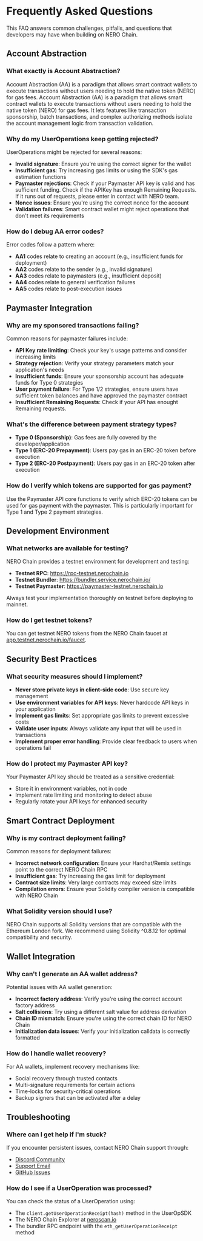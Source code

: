 
# Frequently Asked Questions

This FAQ answers common challenges, pitfalls, and questions that developers may have when building on NERO Chain.

## Account Abstraction

### What exactly is Account Abstraction?
Account Abstraction (AA) is a paradigm that allows smart contract wallets to execute transactions without users needing to hold the native token (NERO) for gas fees. Account Abstraction (AA) is a paradigm that allows smart contract wallets to execute transactions without users needing to hold the native token (NERO) for gas fees. It lets features like transaction sponsorship, batch transactions, and complex authorizing methods isolate the account management logic from transaction validation.

### Why do my UserOperations keep getting rejected?
UserOperations might be rejected for several reasons:
- **Invalid signature**: Ensure you're using the correct signer for the wallet
- **Insufficient gas**: Try increasing gas limits or using the SDK's gas estimation functions
- **Paymaster rejections**: Check if your Paymaster API key is valid and has sufficient funding. Check if the APIKey has enough Remaining Requests. If it runs out of requests, please enter in contact with NERO team.
- **Nonce issues**: Ensure you're using the correct nonce for the account
- **Validation failures**: Smart contract wallet might reject operations that don't meet its requirements

### How do I debug AA error codes?
Error codes follow a pattern where:
- **AA1** codes relate to creating an account (e.g., insufficient funds for deployment)
- **AA2** codes relate to the sender (e.g., invalid signature)
- **AA3** codes relate to paymasters (e.g., insufficient deposit)
- **AA4** codes relate to general verification failures
- **AA5** codes relate to post-execution issues

## Paymaster Integration

### Why are my sponsored transactions failing?
Common reasons for paymaster failures include:
- **API Key rate limiting**: Check your key's usage patterns and consider increasing limits
- **Strategy rejection**: Verify your strategy parameters match your application's needs
- **Insufficient funds**: Ensure your sponsorship account has adequate funds for Type 0 strategies
- **User payment failure**: For Type 1/2 strategies, ensure users have sufficient token balances and have approved the paymaster contract
- **Insufficient Remaining Requests**: Check if your API has enought Remaining requests. 

### What's the difference between payment strategy types?
- **Type 0 (Sponsorship)**: Gas fees are fully covered by the developer/application
- **Type 1 (ERC-20 Prepayment)**: Users pay gas in an ERC-20 token before execution
- **Type 2 (ERC-20 Postpayment)**: Users pay gas in an ERC-20 token after execution

### How do I verify which tokens are supported for gas payment?
Use the Paymaster API core functions to verify which ERC-20 tokens can be used for gas payment with the paymaster. This is particularly important for Type 1 and Type 2 payment strategies.

## Development Environment

### What networks are available for testing?
NERO Chain provides a testnet environment for development and testing:
- **Testnet RPC**: https://rpc-testnet.nerochain.io
- **Testnet Bundler**: https://bundler.service.nerochain.io/
- **Testnet Paymaster**: https://paymaster-testnet.nerochain.io

Always test your implementation thoroughly on testnet before deploying to mainnet.

### How do I get testnet tokens?
You can get testnet NERO tokens from the NERO Chain faucet at [app.testnet.nerochain.io/faucet](https://app.testnet.nerochain.io/faucet/).

## Security Best Practices

### What security measures should I implement?
- **Never store private keys in client-side code**: Use secure key management
- **Use environment variables for API keys**: Never hardcode API keys in your application
- **Implement gas limits**: Set appropriate gas limits to prevent excessive costs
- **Validate user inputs**: Always validate any input that will be used in transactions
- **Implement proper error handling**: Provide clear feedback to users when operations fail

### How do I protect my Paymaster API key?
Your Paymaster API key should be treated as a sensitive credential:
- Store it in environment variables, not in code
- Implement rate limiting and monitoring to detect abuse
- Regularly rotate your API keys for enhanced security

## Smart Contract Deployment

### Why is my contract deployment failing?
Common reasons for deployment failures:
- **Incorrect network configuration**: Ensure your Hardhat/Remix settings point to the correct NERO Chain RPC
- **Insufficient gas**: Try increasing the gas limit for deployment
- **Contract size limits**: Very large contracts may exceed size limits
- **Compilation errors**: Ensure your Solidity compiler version is compatible with NERO Chain

### What Solidity version should I use?
NERO Chain supports all Solidity versions that are compatible with the Ethereum London fork. We recommend using Solidity ^0.8.12 for optimal compatibility and security.

## Wallet Integration

### Why can't I generate an AA wallet address?
Potential issues with AA wallet generation:
- **Incorrect factory address**: Verify you're using the correct account factory address
- **Salt collisions**: Try using a different salt value for address derivation
- **Chain ID mismatch**: Ensure you're using the correct chain ID for NERO Chain
- **Initialization data issues**: Verify your initialization calldata is correctly formatted

### How do I handle wallet recovery?
For AA wallets, implement recovery mechanisms like:
- Social recovery through trusted contacts
- Multi-signature requirements for certain actions
- Time-locks for security-critical operations
- Backup signers that can be activated after a delay

## Troubleshooting

### Where can I get help if I'm stuck?
If you encounter persistent issues, contact NERO Chain support through:
- [Discord Community](https://discord.gg/nerochainofficial)
- [Support Email](mailto:support@nerochain.io)
- [GitHub Issues](https://github.com/nerochain)

### How do I see if a UserOperation was processed?
You can check the status of a UserOperation using:
- The `client.getUserOperationReceipt(hash)` method in the UserOpSDK
- The NERO Chain Explorer at [neroscan.io](https://neroscan.io)
- The bundler RPC endpoint with the `eth_getUserOperationReceipt` method

<PageFeedback path="/en/faq" />
